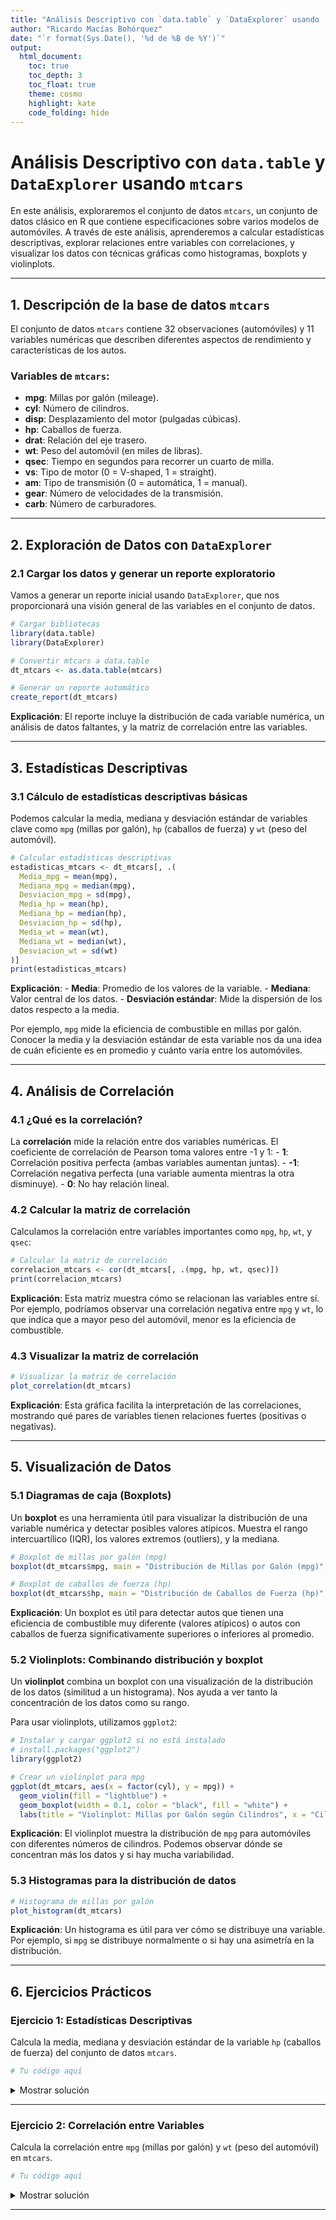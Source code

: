 ---
title: "Análisis Descriptivo con `data.table` y `DataExplorer` usando `mtcars`"
author: "Ricardo Macías Bohórquez"
date: "`r format(Sys.Date(), '%d de %B de %Y')`"
output: 
  html_document:
    toc: true
    toc_depth: 3
    toc_float: true
    theme: cosmo
    highlight: kate
    code_folding: hide
---

# Análisis Descriptivo con `data.table` y `DataExplorer` usando `mtcars`

En este análisis, exploraremos el conjunto de datos `mtcars`, un conjunto de datos clásico en R que contiene especificaciones sobre varios modelos de automóviles. A través de este análisis, aprenderemos a calcular estadísticas descriptivas, explorar relaciones entre variables con correlaciones, y visualizar los datos con técnicas gráficas como histogramas, boxplots y violinplots.

---

## 1. Descripción de la base de datos `mtcars`

El conjunto de datos `mtcars` contiene 32 observaciones (automóviles) y 11 variables numéricas que describen diferentes aspectos de rendimiento y características de los autos.

### Variables de `mtcars`:
- **mpg**: Millas por galón (mileage).
- **cyl**: Número de cilindros.
- **disp**: Desplazamiento del motor (pulgadas cúbicas).
- **hp**: Caballos de fuerza.
- **drat**: Relación del eje trasero.
- **wt**: Peso del automóvil (en miles de libras).
- **qsec**: Tiempo en segundos para recorrer un cuarto de milla.
- **vs**: Tipo de motor (0 = V-shaped, 1 = straight).
- **am**: Tipo de transmisión (0 = automática, 1 = manual).
- **gear**: Número de velocidades de la transmisión.
- **carb**: Número de carburadores.

---

## 2. Exploración de Datos con `DataExplorer`

### 2.1 Cargar los datos y generar un reporte exploratorio

Vamos a generar un reporte inicial usando `DataExplorer`, que nos proporcionará una visión general de las variables en el conjunto de datos.

```{r}
# Cargar bibliotecas
library(data.table)
library(DataExplorer)

# Convertir mtcars a data.table
dt_mtcars <- as.data.table(mtcars)

# Generar un reporte automático
create_report(dt_mtcars)
```

**Explicación**: El reporte incluye la distribución de cada variable numérica, un análisis de datos faltantes, y la matriz de correlación entre las variables.

---

## 3. Estadísticas Descriptivas

### 3.1 Cálculo de estadísticas descriptivas básicas

Podemos calcular la media, mediana y desviación estándar de variables clave como `mpg` (millas por galón), `hp` (caballos de fuerza) y `wt` (peso del automóvil).

```{r}
# Calcular estadísticas descriptivas
estadisticas_mtcars <- dt_mtcars[, .(
  Media_mpg = mean(mpg),
  Mediana_mpg = median(mpg),
  Desviacion_mpg = sd(mpg),
  Media_hp = mean(hp),
  Mediana_hp = median(hp),
  Desviacion_hp = sd(hp),
  Media_wt = mean(wt),
  Mediana_wt = median(wt),
  Desviacion_wt = sd(wt)
)]
print(estadisticas_mtcars)
```

**Explicación**:
- **Media**: Promedio de los valores de la variable.
- **Mediana**: Valor central de los datos.
- **Desviación estándar**: Mide la dispersión de los datos respecto a la media.

Por ejemplo, `mpg` mide la eficiencia de combustible en millas por galón. Conocer la media y la desviación estándar de esta variable nos da una idea de cuán eficiente es en promedio y cuánto varía entre los automóviles.

---

## 4. Análisis de Correlación

### 4.1 ¿Qué es la correlación?

La **correlación** mide la relación entre dos variables numéricas. El coeficiente de correlación de Pearson toma valores entre -1 y 1:
- **1**: Correlación positiva perfecta (ambas variables aumentan juntas).
- **-1**: Correlación negativa perfecta (una variable aumenta mientras la otra disminuye).
- **0**: No hay relación lineal.

### 4.2 Calcular la matriz de correlación

Calculamos la correlación entre variables importantes como `mpg`, `hp`, `wt`, y `qsec`:

```{r}
# Calcular la matriz de correlación
correlacion_mtcars <- cor(dt_mtcars[, .(mpg, hp, wt, qsec)])
print(correlacion_mtcars)
```

**Explicación**: Esta matriz muestra cómo se relacionan las variables entre sí. Por ejemplo, podríamos observar una correlación negativa entre `mpg` y `wt`, lo que indica que a mayor peso del automóvil, menor es la eficiencia de combustible.

### 4.3 Visualizar la matriz de correlación

```{r}
# Visualizar la matriz de correlación
plot_correlation(dt_mtcars)
```

**Explicación**: Esta gráfica facilita la interpretación de las correlaciones, mostrando qué pares de variables tienen relaciones fuertes (positivas o negativas).

---

## 5. Visualización de Datos

### 5.1 Diagramas de caja (Boxplots)

Un **boxplot** es una herramienta útil para visualizar la distribución de una variable numérica y detectar posibles valores atípicos. Muestra el rango intercuartílico (IQR), los valores extremos (outliers), y la mediana.

```{r}
# Boxplot de millas por galón (mpg)
boxplot(dt_mtcars$mpg, main = "Distribución de Millas por Galón (mpg)", ylab = "mpg")

# Boxplot de caballos de fuerza (hp)
boxplot(dt_mtcars$hp, main = "Distribución de Caballos de Fuerza (hp)", ylab = "hp")
```

**Explicación**: Un boxplot es útil para detectar autos que tienen una eficiencia de combustible muy diferente (valores atípicos) o autos con caballos de fuerza significativamente superiores o inferiores al promedio.

### 5.2 Violinplots: Combinando distribución y boxplot

Un **violinplot** combina un boxplot con una visualización de la distribución de los datos (similitud a un histograma). Nos ayuda a ver tanto la concentración de los datos como su rango.

Para usar violinplots, utilizamos `ggplot2`:

```{r}
# Instalar y cargar ggplot2 si no está instalado
# install.packages("ggplot2")
library(ggplot2)

# Crear un violinplot para mpg
ggplot(dt_mtcars, aes(x = factor(cyl), y = mpg)) +
  geom_violin(fill = "lightblue") +
  geom_boxplot(width = 0.1, color = "black", fill = "white") +
  labs(title = "Violinplot: Millas por Galón según Cilindros", x = "Cilindros", y = "Millas por Galón (mpg)")
```

**Explicación**: El violinplot muestra la distribución de `mpg` para automóviles con diferentes números de cilindros. Podemos observar dónde se concentran más los datos y si hay mucha variabilidad.

### 5.3 Histogramas para la distribución de datos

```{r}
# Histograma de millas por galón
plot_histogram(dt_mtcars)
```

**Explicación**: Un histograma es útil para ver cómo se distribuye una variable. Por ejemplo, si `mpg` se distribuye normalmente o si hay una asimetría en la distribución.

---

## 6. Ejercicios Prácticos

### **Ejercicio 1**: Estadísticas Descriptivas

Calcula la media, mediana y desviación estándar de la variable `hp` (caballos de fuerza) del conjunto de datos `mtcars`.

```{r}
# Tu código aquí

```

<details>
<summary>Mostrar solución</summary>

```{r}
# Solución
estadisticas_hp <- dt_mtcars[, .(
  Media_hp = mean(hp),
  Mediana_hp = median(hp),
  Desviacion_hp = sd(hp)
)]
print(estadisticas_hp)
```

</details>

---

### **Ejercicio 2**: Correlación entre Variables

Calcula la correlación entre `mpg` (millas por galón) y `wt` (peso del automóvil) en `mtcars`.

```{r}
# Tu código aquí

```

<details>
<summary>Mostrar solución</summary>

```{r}
# Solución
correlacion_mpg_wt <- cor(dt_mtcars$mpg, dt_mtcars$wt)
print(correlacion_mpg_wt)
```

</details>

---
